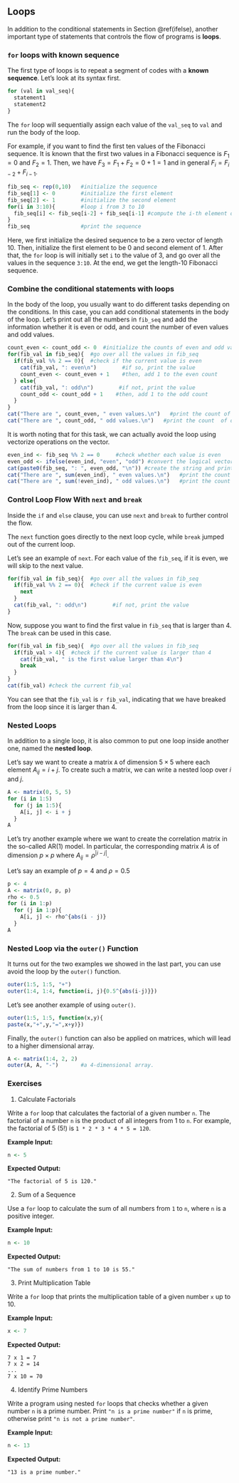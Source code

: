 ## Loops {#loop}
In addition to the conditional statements in Section \@ref(ifelse), another important type of statements that controls the flow of programs is **loops**.

### `for` loops with known sequence {#for-loop}
The first type of loops is to repeat a segment of codes with a **known sequence**. Let's look at its syntax first.

```r
for (val in val_seq){
  statement1
  statement2
}
```

The `for` loop will sequentially assign each value of the `val_seq` to `val` and run the body of the loop.


For example, if you want to find the first ten values of the Fibonacci sequence. It is known that the first two values in a Fibonacci sequence is $F_1 = 0$ and $F_2 = 1$. Then, we have $F_3 = F_1 + F_2 = 0 + 1 = 1$ and in general $F_i = F_{i-2} + F_{i-1}$. 

```r
fib_seq <- rep(0,10)   #initialize the sequence
fib_seq[1] <- 0        #initialize the first element
fib_seq[2] <- 1        #initialize the second element
for(i in 3:10){        #loop i from 3 to 10
  fib_seq[i] <- fib_seq[i-2] + fib_seq[i-1] #compute the i-th element of fib_seq as the sum of the previous two elements
}
fib_seq                #print the sequence
```

Here, we first initialize the desired sequence to be a zero vector of length 10. Then, initialize the first element to be 0 and second element of 1. After that, the `for` loop is will initially set `i` to the value of 3, and go over all the values in the sequence `3:10`. At the end, we get the length-10 Fibonacci sequence.

### Combine the conditional statements with loops

In the body of the loop, you usually want to do different tasks depending on the conditions. In this case, you can add conditional statements in the body of the loop.  Let's print out all the numbers in `fib_seq` and add the information whether it is even or odd, and count the number of even values and odd values.

```r
count_even <- count_odd <- 0  #initialize the counts of even and odd values to be 0
for(fib_val in fib_seq){  #go over all the values in fib_seq
  if(fib_val %% 2 == 0){  #check if the current value is even
    cat(fib_val, ": even\n")        #if so, print the value
    count_even <- count_even + 1    #then, add 1 to the even count
  } else{
    cat(fib_val, ": odd\n")        #if not, print the value
    count_odd <- count_odd + 1    #then, add 1 to the odd count
  }
}
cat("There are ", count_even, " even values.\n")   #print the count of even values
cat("There are ", count_odd, " odd values.\n")   #print the count  of odd values
```

It is worth noting that for this task, we can actually avoid the loop using vectorize operations on the vector. 

```r
even_ind <- fib_seq %% 2 == 0     #check whether each value is even
even_odd <- ifelse(even_ind, "even", "odd") #convert the logical vector to a character vector
cat(paste0(fib_seq, ": ", even_odd, "\n")) #create the string and print
cat("There are ", sum(even_ind), " even values.\n")   #print the count of even values
cat("There are ", sum(!even_ind), " odd values.\n")   #print the count  of odd values
```

### Control Loop Flow With `next` and `break`

Inside the `if` and `else` clause, you can use `next` and `break` to further control the flow.

The `next` function goes directly to the next loop cycle, while `break` jumped out of the current loop.

Let's see an example of `next`. For each value of the `fib_seq`, if it is even, we will skip to the next value. 

```r
for(fib_val in fib_seq){  #go over all the values in fib_seq
  if(fib_val %% 2 == 0){  #check if the current value is even
    next
  } 
  cat(fib_val, ": odd\n")        #if not, print the value
}
```


Now, suppose you want to find the first value in `fib_seq` that is larger than 4. The `break` can be used in this case. 

```r
for(fib_val in fib_seq){  #go over all the values in fib_seq
  if(fib_val > 4){  #check if the current value is larger than 4
    cat(fib_val, " is the first value larger than 4\n")      
    break
  } 
}
cat(fib_val) #check the current fib_val
```

You can see that the `fib_val` is `r fib_val`, indicating that we have breaked from the loop since it is larger than 4.

### Nested Loops

In addition to a single loop, it is also common to put one loop inside another one, named the **nested loop**.

Let's say we want to create a matrix `A` of dimension $5\times 5$ where each element $A_{ij} = i+j$. To create such a matrix, we can write a nested loop over $i$ and $j$.

```r
A <- matrix(0, 5, 5) 
for (i in 1:5)       
  for (j in 1:5){    
    A[i, j] <- i + j 
  }
A
```

Let's try another example where we want to create the correlation matrix in the so-called AR(1) model. In particular, the corresponding matrix $A$ is of dimension $p\times p$ where $A_{ij} = \rho^{|i-j|}$. 

Let's say an example of $p = 4$ and $\rho = 0.5$

```r
p <- 4
A <- matrix(0, p, p) 
rho <- 0.5
for (i in 1:p)      
  for (j in 1:p){   
    A[i, j] <- rho^{abs(i - j)} 
  }
A
```

### Nested Loop via the `outer()` Function

It turns out for the two examples we showed in the last part, you can use avoid the loop by the `outer()` function.

```r
outer(1:5, 1:5, "+")
outer(1:4, 1:4, function(i, j){0.5^{abs(i-j)}})
```

Let's see another example of using `outer()`. 

```r
outer(1:5, 1:5, function(x,y){
paste(x,"+",y,"=",x+y)})
```


Finally, the `outer()` function can also be applied on matrices, which will lead to a higher dimensional array.
```r
A <- matrix(1:4, 2, 2)  
outer(A, A, "-")       #a 4-dimensional array.
```



### Exercises

1. Calculate Factorials

Write a `for` loop that calculates the factorial of a given number `n`. 
The factorial of a number `n` is the product of all integers from 1 to `n`. For example, the factorial of 5 (5!) is `1 * 2 * 3 * 4 * 5 = 120`.

**Example Input:**
```r
n <- 5
```

**Expected Output:**
```plaintext
"The factorial of 5 is 120."
```

2. Sum of a Sequence

Use a `for` loop to calculate the sum of all numbers from `1` to `n`, where `n` is a positive integer.

**Example Input:**
```r
n <- 10
```

**Expected Output:**
```plaintext
"The sum of numbers from 1 to 10 is 55."
```

3. Print Multiplication Table

Write a `for` loop that prints the multiplication table of a given number `x` up to 10. 

**Example Input:**
```r
x <- 7
```

**Expected Output:**
```plaintext
7 x 1 = 7
7 x 2 = 14
...
7 x 10 = 70
```

4.  Identify Prime Numbers

Write a program using nested `for` loops that checks whether a given number `n` is a prime number. 
Print `"n is a prime number"` if `n` is prime, otherwise print `"n is not a prime number"`.

**Example Input:**
```r
n <- 13
```

**Expected Output:**
```plaintext
"13 is a prime number."
```

